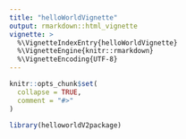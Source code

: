 ```yaml
---
title: "helloWorldVignette"
output: rmarkdown::html_vignette
vignette: >
  %\VignetteIndexEntry{helloWorldVignette}
  %\VignetteEngine{knitr::rmarkdown}
  %\VignetteEncoding{UTF-8}
---
```


```r
knitr::opts_chunk$set(
  collapse = TRUE,
  comment = "#>"
)
```

```r
library(helloworldV2package)
```
